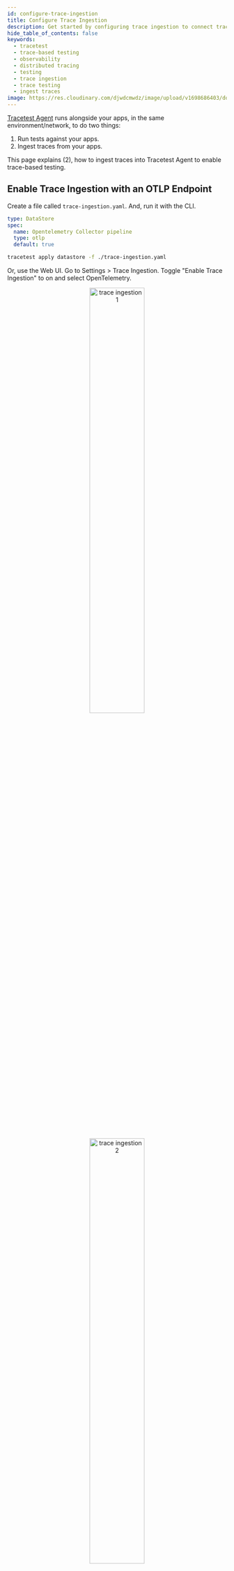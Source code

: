 ```yaml
---
id: configure-trace-ingestion
title: Configure Trace Ingestion
description: Get started by configuring trace ingestion to connect traces to tests. Tracetest allows you to quickly build integration and end-to-end tests, powered by your OpenTelemetry traces.
hide_table_of_contents: false
keywords:
  - tracetest
  - trace-based testing
  - observability
  - distributed tracing
  - testing
  - trace ingestion
  - trace testing
  - ingest traces
image: https://res.cloudinary.com/djwdcmwdz/image/upload/v1698686403/docs/Blog_Thumbnail_14_rsvkmo.jpg
---
```



[Tracetest Agent](/concepts/agent) runs alongside your apps, in the same environment/network, to do two things:

1. Run tests against your apps.
2. Ingest traces from your apps.

This page explains (2), how to ingest traces into Tracetest Agent to enable trace-based testing.

## Enable Trace Ingestion with an OTLP Endpoint

Create a file called `trace-ingestion.yaml`. And, run it with the CLI.

```yaml title="trace-ingestion.yaml"
type: DataStore
spec:
  name: Opentelemetry Collector pipeline
  type: otlp
  default: true
```

```bash title="Terminal"
tracetest apply datastore -f ./trace-ingestion.yaml
```

Or, use the Web UI. Go to Settings > Trace Ingestion. Toggle "Enable Trace Ingestion" to on and select OpenTelemetry.

<p align="center">
  <img src="https://res.cloudinary.com/djwdcmwdz/image/upload/v1727178199/docs/app.tracetest.io_organizations_ttorg_e66318ba6544b856_environments_ttenv_ed85b0979257d37b_tests_page_1_3_l0v8wp.png" alt="trace ingestion 1" width="50%" />
  <img src="https://res.cloudinary.com/djwdcmwdz/image/upload/v1727178201/docs/app.tracetest.io_organizations_ttorg_e66318ba6544b856_environments_ttenv_ed85b0979257d37b_tests_page_1_4_fyhu3d.png" alt="trace ingestion 2" width="50%" />
</p>

## Configure Trace Exporters to Send Traces to Tracetest Agent

Once configured, Tracetest Agent exposes OTLP ports `4317` (gRPC) and `4318` (HTTP) for trace ingestion. Configure your trace exporters to send traces to the Tracetest Agent OTLP endpoint.

<Tabs groupId="installation">
<TabItem value="cli" label="Tracetest CLI" default>

With the Tracetest Agent running locally, the trace ingestion OTLP endpoints will be:

- gRPC: `http://localhost:4317`
- HTTP: `http://localhost:4318/v1/traces`

</TabItem>
<TabItem value="docker" label="Docker">

With the Tracetest Agent running in Docker with `tracetest-agent` as the service name, the trace ingestion OTLP endpoints will be:

- gRPC: `http://tracetest-agent:4317`
- HTTP: `http://tracetest-agent:4318/v1/traces`

</TabItem>
<TabItem value="docker-compose" label="Docker Compose">

With the Tracetest Agent running in Docker with `tracetest-agent` as the service name, the trace ingestion OTLP endpoints will be:

- gRPC: `http://tracetest-agent:4317`
- HTTP: `http://tracetest-agent:4318/v1/traces`

</TabItem>
<TabItem value="kubernetes" label="Kubernetes">

With the Tracetest Agent running in Kubernetes with `tracetest-agent` as the service name, the trace ingestion OTLP endpoints will be:

- gRPC: `http://tracetest-agent.default.svc.cluster.local:4317`
- HTTP: `http://tracetest-agent.default.svc.cluster.local:4318/v1/traces`

</TabItem>
<TabItem value="helm" label="Helm">

With the Tracetest Agent running in Kubernetes with `agent` as the Helm `<release-name>`, the trace ingestion OTLP endpoints will be:

- gRPC: `http://agent-tracetest-agent:4317`
- HTTP: `http://agent-tracetest-agent:4318/v1/traces`

</TabItem>
</Tabs>

OpenTelemetry auto-instrumentation allows you to send basic data quickly using the OpenTelemetry industry standard, before adding custom context.

<Tabs groupId="exporters">
<TabItem value="nodejs" label="Node.js" default>

1. Install Dependencies

```bash title="Terminal"
npm install --save @opentelemetry/auto-instrumentations-node
```

2. Initilize Tracing

Create an initialization file called `tracing.js`. Import it as the first step in your application lifecycle or include it with the `-r` / `--require` Node.js CLI option.

```js title="tracing.js"
const opentelemetry = require('@opentelemetry/sdk-node');
const { OTLPTraceExporter } =  require('@opentelemetry/exporter-trace-otlp-http');
const { getNodeAutoInstrumentations } = require('@opentelemetry/auto-instrumentations-node');

const sdk = new opentelemetry.NodeSDK({
  // environment vars are loaded in the start step
  traceExporter: new OTLPTraceExporter(),
  instrumentations: [
    getNodeAutoInstrumentations({
      // we recommend disabling fs autoinstrumentation since it can be noisy and expensive during startup
      '@opentelemetry/instrumentation-fs': {
          enabled: false,
      },
    }),
  ],
});

sdk.start();
```

3. Configure and Run

Configure OpenTelemetry to send traces to Tracetest using environment variables. Run the Node.js app by preloading the OpenTelemetry initialization file with `-r`.

```bash title="Terminal"
export OTEL_SERVICE_NAME=my-service-name
export OTEL_EXPORTER_OTLP_PROTOCOL=http/protobuf
export OTEL_EXPORTER_OTLP_ENDPOINT="http://<tracetest-agent>:4318"
# export OTEL_EXPORTER_OTLP_HEADERS="x-tracetest-token=<token>"

node -r ./tracing.js app.js
```

:::note View a code sample
[Visit the example in GitHub, here.](https://github.com/kubeshop/tracetest/tree/main/examples/getting-started/nodejs)
:::

</TabItem>
<TabItem value="python" label="Python">

1. Install Packages

```bash
python -m pip install opentelemetry-instrumentation \
                      opentelemetry-distro \
                      opentelemetry-exporter-otlp
```

2. Initilize Tracing

```bash
opentelemetry-bootstrap --action=install
```

3. Configure and Run

Configure OpenTelemetry to send traces to Tracetest using environment variables. Run the Python app by using the `opentelemetry-instrument` module.

```bash
export OTEL_SERVICE_NAME=my-service-name
export OTEL_EXPORTER_OTLP_PROTOCOL=http/protobuf
export OTEL_EXPORTER_OTLP_ENDPOINT="http://<tracetest-agent>:4318"
# export OTEL_EXPORTER_OTLP_HEADERS="x-tracetest-token=<token>"

opentelemetry-instrument python app.py
```

:::note View a code sample
[Visit the example in GitHub, here.](https://github.com/kubeshop/tracetest/tree/main/examples/getting-started/python)
:::

</TabItem>
<TabItem value="go" label="Go">

1. Install Dependencies

```bash title="Terminal"
go get \
  github.com/gorilla/mux v1.8.1 \
  go.opentelemetry.io/contrib/instrumentation/github.com/gorilla/mux/otelmux v0.56.0 \
  go.opentelemetry.io/otel v1.31.0 \
  go.opentelemetry.io/otel/exporters/otlp/otlptrace v1.31.0 \
  go.opentelemetry.io/otel/exporters/otlp/otlptrace/otlptracehttp v1.31.0 \
  go.opentelemetry.io/otel/sdk v1.31.0 \
  go.opentelemetry.io/otel/trace v1.31.0
```

2. Initialize Tracing

Update your `main.go` file.

```go title="main.go"
package main

import (
	"context"
	"fmt"
	"log"
	"net/http"
	"os"

	"github.com/gorilla/mux"
	"go.opentelemetry.io/contrib/instrumentation/github.com/gorilla/mux/otelmux"
	"go.opentelemetry.io/otel"
	"go.opentelemetry.io/otel/attribute"
	"go.opentelemetry.io/otel/exporters/otlp/otlptrace"
	"go.opentelemetry.io/otel/exporters/otlp/otlptrace/otlptracehttp"
	"go.opentelemetry.io/otel/propagation"
	"go.opentelemetry.io/otel/sdk/resource"
	sdktrace "go.opentelemetry.io/otel/sdk/trace"
	semconv "go.opentelemetry.io/otel/semconv/v1.26.0"
	"go.opentelemetry.io/otel/trace"
)

var svcName = os.Getenv("OTEL_SERVICE_NAME")
var tracer trace.Tracer

func newExporter(ctx context.Context) (sdktrace.SpanExporter, error) {
	otlpTraceExporter, err := otlptrace.New(ctx, otlptracehttp.NewClient())
	if err != nil {
		log.Fatal(err)
	}

	return otlpTraceExporter, nil
}

func newTraceProvider(exp sdktrace.SpanExporter) *sdktrace.TracerProvider {
	// Ensure default SDK resources and the required service name are set.
	r, err := resource.Merge(
		resource.Default(),
		resource.NewWithAttributes(
			semconv.SchemaURL,
			semconv.ServiceNameKey.String(svcName),
		),
	)

	if err != nil {
		panic(err)
	}

	tp := sdktrace.NewTracerProvider(
		sdktrace.WithBatcher(exp),
		sdktrace.WithResource(r),
	)

	otel.SetTextMapPropagator(
		propagation.NewCompositeTextMapPropagator(
			propagation.TraceContext{},
			propagation.Baggage{},
		),
	)

	return tp
}

func homePage(w http.ResponseWriter, r *http.Request) {
	_, span := tracer.Start(r.Context(), "Homepage")
	defer span.End()

	span.SetAttributes(
		attribute.Bool("home.endpoint.hit", true),
	)

	fmt.Fprintf(w, "Welcome to the HomePage!")
	fmt.Println("Endpoint Hit: homePage")
}

func main() {
	ctx := context.Background()

	exp, err := newExporter(ctx)
	if err != nil {
		log.Fatalf("failed to initialize exporter: %v", err)
	}

	// Create a new tracer provider with a batch span processor and the given exporter.
	tp := newTraceProvider(exp)

	// Handle shutdown properly so nothing leaks.
	defer func() { _ = tp.Shutdown(ctx) }()

	otel.SetTracerProvider(tp)

	// Finally, set the tracer that can be used for this package.
	tracer = tp.Tracer(svcName)

	r := mux.NewRouter()
	r.Use(otelmux.Middleware(svcName))
	r.HandleFunc("/", homePage)
	http.Handle("/", r)

	fmt.Println("Server Started at http://localhost:8080")
	log.Fatal(http.ListenAndServe(":8080", nil))
}
```

3. Configure and Run

Configure OpenTelemetry to send traces to Tracetest using environment variables. Run the Go app by exporting environment variables.

```bash title="Terminal"
export OTEL_SERVICE_NAME=my-service-name
export OTEL_EXPORTER_OTLP_PROTOCOL=http/protobuf
export OTEL_EXPORTER_OTLP_ENDPOINT="http://<tracetest-agent>:4318"
# export OTEL_EXPORTER_OTLP_HEADERS="x-tracetest-token=<token>"

go run .
```

:::note View a code sample
[Visit the example in GitHub, here.](https://github.com/kubeshop/tracetest/tree/main/examples/getting-started/go)
:::

</TabItem>
<TabItem value="java" label="Java">

1. Download OpenTelemetry Java Agent

```bash title="Terminal"
curl -L -O https://github.com/open-telemetry/opentelemetry-java-instrumentation/releases/latest/download/opentelemetry-javaagent.jar
```

2. Run with Jar and Include the OpenTelemetry Java Agent

```bash
export OTEL_SERVICE_NAME=my-service-name
export OTEL_EXPORTER_OTLP_PROTOCOL=http/protobuf
export OTEL_EXPORTER_OTLP_ENDPOINT="http://<tracetest-agent>:4318"
# export OTEL_EXPORTER_OTLP_HEADERS="x-token=<token>"

java -javaagent:opentelemetry-javaagent.jar -jar /path/to/app.jar
```

:::note View a code sample
[Visit the example in GitHub, here.](https://github.com/kubeshop/tracetest/tree/main/examples/getting-started/java)
:::

</TabItem>
<TabItem value="ruby" label="Ruby">

1. Install Dependencies

```bash title="Terminal"
gem install opentelemetry-sdk
            opentelemetry-exporter-otlp
            opentelemetry-instrumentation-all
```

2. Initialize Tracing

```ruby title="config/initializers/opentelemetry.rb"
require 'opentelemetry/sdk'
require 'opentelemetry/exporter/otlp'
require 'opentelemetry/instrumentation/all'

OpenTelemetry::SDK.configure do |c|
    c.use_all() # enables all instrumentation!
end
```

3. Configure and Run

```bash title="Terminal"
export OTEL_SERVICE_NAME=my-service-name
export OTEL_EXPORTER_OTLP_PROTOCOL=http/protobuf
export OTEL_EXPORTER_OTLP_ENDPOINT="http://<tracetest-agent>:4318"
export OTEL_EXPORTER_OTLP_HEADERS="x-tracetest-token=<token>"

rails server -p 8080
```

:::note View a code sample
[Visit the example in GitHub, here.](https://github.com/kubeshop/tracetest/tree/main/examples/getting-started/ruby)
:::

</TabItem>
<TabItem value="docker" label="Docker">

You can configure [Grafana Beyla](https://grafana.com/oss/beyla-ebpf/) to autoinstrument Docker services and export traces to Tracetest.

1. Add Beyla to your `docker-compose.yaml`

```yaml title="docker-compose.yaml"
services:
  autoinstrument:
    image: grafana/beyla:latest
    privileged: true
    environment:
      OTEL_EXPORTER_OTLP_ENDPOINT: "http://<tracetest-agent>:4317"
      # OTEL_EXPORTER_OTLP_HEADERS: "x-tracetest-token:<token>"
      BEYLA_OPEN_PORT: "3000,8080" # Beyla will autoinstrument services on these ports
      BEYLA_TRACE_PRINTER: "text"

# ...
```

2. Add `pid: service:autoinstrument` to services in `docker-compose.yaml`

```yaml title="docker-compose.yaml"
services:
  # ...

  service1:
    pid: service:autoinstrument # Add this line for Beyla to know what to instrument
    build: ./service1
    ports:
      - "3000:3000"

  service2:
    pid: service:autoinstrument # Add this line for Beyla to know what to instrument
    build: ./service2
    ports:
      - "8080:8080"
```

3. Run Docker Compose

```bash title="Terminal"
docker compose up
```

This will automatically instrument your Docker Compose services with Beyla using eBPF and send the traces to Tracetest.

</TabItem>
<TabItem value="opentelemetry-operator" label="Kubernetes" default>

1. Install [`cert-manager`](https://cert-manager.io/)

```bash
kubectl apply -f https://github.com/cert-manager/cert-manager/releases/download/v1.11.0/cert-manager.yaml
```

2. Install the [OpenTelemetry Operator](https://opentelemetry.io/docs/k8s-operator/) to inject automatic instrumentation in Kubernetes

Traces will be generated and collected automatically.

```bash
kubectl apply -f https://github.com/open-telemetry/opentelemetry-operator/releases/latest/download/opentelemetry-operator.yaml
```

3. Create a file named `otel-collector.yaml` for the OpenTelemetry config

```yaml title="otel-collector.yaml"
apiVersion: opentelemetry.io/v1alpha1
kind: Instrumentation
metadata:
name: otel-instrumentation
spec:
exporter:
    endpoint: http://otel-collector:4317
propagators:
    - tracecontext
    - baggage
    - b3

---
apiVersion: opentelemetry.io/v1alpha1
kind: OpenTelemetryCollector
metadata:
name: otel
spec:
config: |
  receivers:
    otlp:
      protocols:
        grpc:
        http:
  processors:
    batch:
        timeout: 100ms
  exporters:
    otlp/tracetest:
      endpoint: <tracetest-agent>:4317
      # headers:
      #   "x-tracetest-token": "<token>"
      tls:
        insecure: true
  service:
    pipelines:
        traces:
            receivers: [otlp]
            processors: [batch]
            exporters: [otlp/tracetest]
```

You configure 2 separate things:

- The Instrumentation, which is an init-container that will run on any pod you explictly mark (see step 5).
- The OpenTelemetry collector, which will collect the traces from the init-container and send them to Tracetest.

4. Apply the `otel-collector.yaml` config file

```bash title="Terminal"
kubectl apply -f otel-collector.yaml
```

5. Update any service you want to instrument
  
Use the [following annotations as seen in the OpenTelemetry docs](https://opentelemetry.io/docs/k8s-operator/automatic/):

- **.NET**: `instrumentation.opentelemetry.io/inject-dotnet: "true"`
- **Java**: `instrumentation.opentelemetry.io/inject-java: "true"`
- **Node.js**: `instrumentation.opentelemetry.io/inject-nodejs: "true"`
- **Python**: `instrumentation.opentelemetry.io/inject-python: "true"`

:::note
Add an environment variable named `SERVICE_NAME` to your service so that you can
later identify it in the tests.
:::

```yaml
apiVersion: apps/v1
kind: Deployment
metadata:
name: your-service
spec:
replicas: 1
template:
  annotations:
    instrumentation.opentelemetry.io/inject-nodejs: 'true'
spec:
    containers:
      var:
        - name: SERVICE_NAME
          value: 'your-service'
```

This will automatically instrument your service with OpenTelemetry and send the traces to the OpenTelemetry collector.

</TabItem>
<TabItem value="otelcol" label="OTel Collector">

You can configure OpenTelemetry SDKs to export traces to an [OpenTelemetry Collector](https://opentelemetry.io/docs/collector/) first. Then, configure an exporter and service pipeline to forward traces to Tracetest.

1. Configure Exporters

```yaml
exporters:
  # This is the exporter that will send traces to Tracetest
  otlp/tracetest:
    endpoint: http://<tracetest-agent>:4317
    # headers:
    #   "x-tracetest-token": "<token>"
    tls:
      insecure: true
```

2. Add a Service Pipeline

```yaml
service:
  pipelines:
    # You most likely have a traces pipeline. You don't have to change it.
    # Add this one to your configuration. Make sure to not have two
    # pipelines with the same name.
    traces/tracetest:
      receivers: [otlp] # your receiver
      processors: [batch]
      exporters: [otlp/tracetest] # your exporter pointing to the Tracetest OTLP endpoint
```

</TabItem>
<TabItem value="more" label="More...">

Using other programming languages? More guides are coming soon.

Until then, check out our reference for getting started with OpenTelemetry below!

</TabItem>
</Tabs>

:::note Need more detailed guidance?
[Refer to the Trace Ingestion docs, here.](/configuration/connecting-to-data-stores/overview)
:::

:::tip Don't have OpenTelemetry installed?
[Follow these instructions to install OpenTelemetry in 5 minutes without any code changes!](./no-otel.mdx)
:::
